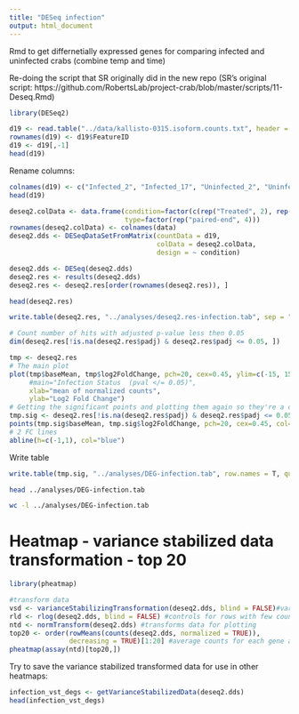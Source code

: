 ```yaml
---
title: "DESeq infection"
output: html_document
---
```

Rmd to get differnetially expressed genes for comparing infected and uninfected crabs (combine temp and time)

Re-doing the script that SR originally did in the new repo (SR's original script: https://github.com/RobertsLab/project-crab/blob/master/scripts/11-Deseq.Rmd)

```r
library(DESeq2)
```


```r
d19 <- read.table("../data/kallisto-0315.isoform.counts.txt", header = T, sep = "\t")
rownames(d19) <- d19$FeatureID
d19 <- d19[,-1]
head(d19)
```

Rename columns:
```r
colnames(d19) <- c("Infected_2", "Infected_17", "Uninfected_2", "Uninfected_17")
head(d19)
```

```r
deseq2.colData <- data.frame(condition=factor(c(rep("Treated", 2), rep("Control", 2))), 
                             type=factor(rep("paired-end", 4)))
rownames(deseq2.colData) <- colnames(data)
deseq2.dds <- DESeqDataSetFromMatrix(countData = d19,
                                     colData = deseq2.colData, 
                                     design = ~ condition)
```


```r
deseq2.dds <- DESeq(deseq2.dds)
deseq2.res <- results(deseq2.dds)
deseq2.res <- deseq2.res[order(rownames(deseq2.res)), ]
```

```r
head(deseq2.res)
```

```r
write.table(deseq2.res, "../analyses/deseq2.res-infection.tab", sep = "\t", row.names = T, quote = FALSE, col.names = TRUE)
```

```r
# Count number of hits with adjusted p-value less then 0.05
dim(deseq2.res[!is.na(deseq2.res$padj) & deseq2.res$padj <= 0.05, ])
```


```r
tmp <- deseq2.res
# The main plot
plot(tmp$baseMean, tmp$log2FoldChange, pch=20, cex=0.45, ylim=c(-15, 15), log="x", col="darkgray",
     #main="Infection Status  (pval </= 0.05)",
     xlab="mean of normalized counts",
     ylab="Log2 Fold Change")
# Getting the significant points and plotting them again so they're a different color
tmp.sig <- deseq2.res[!is.na(deseq2.res$padj) & deseq2.res$padj <= 0.05, ]
points(tmp.sig$baseMean, tmp.sig$log2FoldChange, pch=20, cex=0.45, col="red")
# 2 FC lines
abline(h=c(-1,1), col="blue")
```

Write table 
```r
write.table(tmp.sig, "../analyses/DEG-infection.tab", row.names = T, quote = FALSE, sep = '\t')
```


```bash
head ../analyses/DEG-infection.tab
```

```bash
wc -l ../analyses/DEG-infection.tab
```

# Heatmap - variance stabilized data transformation - top 20 
```r
library(pheatmap)
```

```r
#transform data 
vsd <- varianceStabilizingTransformation(deseq2.dds, blind = FALSE)#variance stabilizing transoformation
rld <- rlog(deseq2.dds, blind = FALSE) #controls for rows with few counts
ntd <- normTransform(deseq2.dds) #transforms data for plotting
top20 <- order(rowMeans(counts(deseq2.dds, normalized = TRUE)),
               decreasing = TRUE)[1:20] #average counts for each gene and select top 20 most abundant genes
pheatmap(assay(ntd)[top20,])
```

Try to save the variance stabilized transformed data for use in other heatmaps: 
```r
infection_vst_degs <- getVarianceStabilizedData(deseq2.dds)
head(infection_vst_degs)
```

